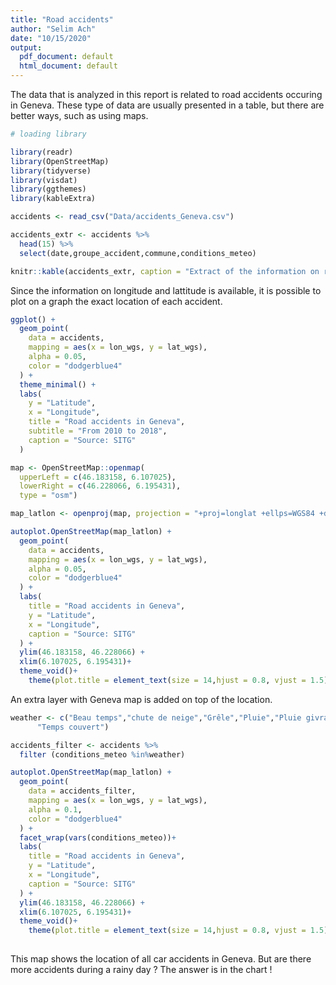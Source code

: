 ```yaml
---
title: "Road accidents"
author: "Selim Ach"
date: "10/15/2020"
output:
  pdf_document: default
  html_document: default
---
```


The data that is analyzed in this report is related to road accidents occuring in Geneva. These type of data are usually presented in a table, but there are better ways, such as using maps.

```r

# loading library

library(readr)
library(OpenStreetMap)
library(tidyverse)
library(visdat)
library(ggthemes)
library(kableExtra)

accidents <- read_csv("Data/accidents_Geneva.csv")

accidents_extr <- accidents %>% 
  head(15) %>% 
  select(date,groupe_accident,commune,conditions_meteo)

knitr::kable(accidents_extr, caption = "Extract of the information on road accidents in Geneva")

```

Since the information on longitude and lattitude is available, it is possible to plot on a graph the exact location of each accident. 

```r

ggplot() +
  geom_point(
    data = accidents,
    mapping = aes(x = lon_wgs, y = lat_wgs),
    alpha = 0.05,
    color = "dodgerblue4"
  ) +
  theme_minimal() +
  labs(
    y = "Latitude",
    x = "Longitude",
    title = "Road accidents in Geneva",
    subtitle = "From 2010 to 2018",
    caption = "Source: SITG"
  )

```

```r

map <- OpenStreetMap::openmap(
  upperLeft = c(46.183158, 6.107025),
  lowerRight = c(46.228066, 6.195431),
  type = "osm")

map_latlon <- openproj(map, projection = "+proj=longlat +ellps=WGS84 +datum=WGS84 +no_defs")

autoplot.OpenStreetMap(map_latlon) +
  geom_point(
    data = accidents,
    mapping = aes(x = lon_wgs, y = lat_wgs),
    alpha = 0.05,
    color = "dodgerblue4"
  ) +
  labs(
    title = "Road accidents in Geneva",
    y = "Latitude",
    x = "Longitude",
    caption = "Source: SITG"
  ) +
  ylim(46.183158, 46.228066) +
  xlim(6.107025, 6.195431)+
  theme_void()+
    theme(plot.title = element_text(size = 14,hjust = 0.8, vjust = 1.5))
```
An extra layer with Geneva map is added on top of the location.

```r

weather <- c("Beau temps","chute de neige","Grêle","Pluie","Pluie givrante",
      "Temps couvert")

accidents_filter <- accidents %>% 
  filter (conditions_meteo %in%weather)

autoplot.OpenStreetMap(map_latlon) +
  geom_point(
    data = accidents_filter,
    mapping = aes(x = lon_wgs, y = lat_wgs),
    alpha = 0.1,
    color = "dodgerblue4"
  ) +
  facet_wrap(vars(conditions_meteo))+
  labs(
    title = "Road accidents in Geneva",
    y = "Latitude",
    x = "Longitude",
    caption = "Source: SITG"
  ) +
  ylim(46.183158, 46.228066) +
  xlim(6.107025, 6.195431)+
  theme_void()+
    theme(plot.title = element_text(size = 14,hjust = 0.8, vjust = 1.5))
  
```

This map shows the location of all car accidents in Geneva. But are there more accidents during a rainy day ? The answer is in the chart !
